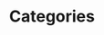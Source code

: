 ---
title: "Categories"
description: "Learn about the categories of articles in the Unmask News."
blocks:
  - name: "HEADER"
    title: "List of Categories"
---